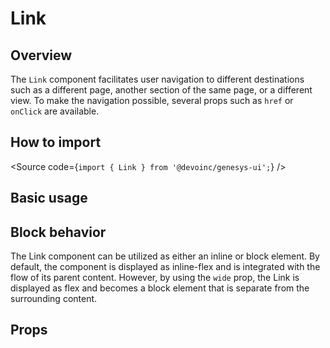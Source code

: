 

<Meta of={Stories} />

# Link

## Overview

The `Link` component facilitates user navigation to different destinations such
as a different page, another section of the same page, or a different view.
To make the navigation possible, several props such as `href` or `onClick` are
available.

## How to import

<Source code={`import { Link } from '@devoinc/genesys-ui';`} />

## Basic usage

<Canvas of={Stories.Base} />

## Block behavior

The Link component can be utilized as either an inline or block element.
By default, the component is displayed as inline-flex and is integrated with the
flow of its parent content.
However, by using the `wide` prop, the Link is displayed as flex and becomes a
block element that is separate from the surrounding content.

<Canvas of={Stories.Block} />

## Props

<ArgTypes of={Stories} />
